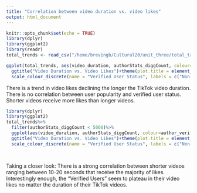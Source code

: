 ```yaml
---
title: "Correlation between video duration vs. video likes"
output: html_document
---
```


```r
knitr::opts_chunk$set(echo = TRUE)
library(dplyr)
library(ggplot2)
library(readr)
total_trends <- read_csv("/home/brevingb/Cultural20/unit_three/total_trends.csv")
```
```r

ggplot(total_trends, aes(video_duration, authorStats_diggCount, colour=author_verified))+geom_jitter()+xlab("Video Duration")+ylab("Video Likes")+
  ggtitle("Video Duration vs. Video Likes")+theme(plot.title = element_text(hjust = 0.5))+
  scale_colour_discrete(name = "Verified User Status", labels = c("Non-Verified", "Verified"))

```

There is a trend in video likes declining the longer the TikTok video duration. There is no correlation between user popularity and verified user status. Shorter videos receive more likes than longer videos.


```r
library(dplyr)
library(ggplot2)
total_trends%>%
  filter(authorStats_diggCount < 5000)%>%
  ggplot(aes(video_duration, authorStats_diggCount, colour=author_verified))+geom_jitter()+xlab("Video Duration")+ylab("Video Likes")+
  ggtitle("Video Duration vs. Video Likes")+theme(plot.title = element_text(hjust = 0.5))+
  scale_colour_discrete(name = "Verified User Status", labels = c("Non-Verified", "Verified"))
  
  
```

Taking a closer look: There is a strong correlation between shorter videos ranging between 10-20 seconds that receive the majority of likes. Interestingly enough, the “Verified Users” seem to plateau in their video likes no matter the duration of their TikTok videos. 

